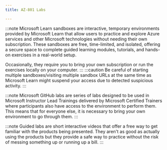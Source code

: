 ---
title: AZ-801 Labs

---

<Tabs>

  <TabItem label="Microsoft Learn">

:::note 
Microsoft Learn sandboxes are interactive, temporary environments provided by Microsoft Learn that allow users to practice and explore Azure services and other Microsoft technologies without needing their own subscription. These sandboxes are free, time-limited, and isolated, offering a secure space to complete guided learning modules, tutorials, and hands-on exercises in a real-world setup.

Occasionally, they require you to bring your own subscription or run the exercises locally on your computer.
:::
:::caution 
Be careful of starting multiple sandboxes/visiting multiple sandbox URLs at the same time as Microsoft Learn might suspend your access due to detected suspicious activity. 
:::

  <CardGrid>  
    <LinkCard title="Set up disaster recovery with Azure Site Recovery" href="https://learn.microsoft.com/training/modules/protect-infrastructure-with-site-recovery/4-exercise-site-recovery-setup/?WT.mc_id=studentamb_165290" /> 
    <LinkCard title="Failover and failback using Azure Site Recovery" href="https://learn.microsoft.com/training/modules/protect-infrastructure-with-site-recovery/8-exercise-failover-and-failback/?WT.mc_id=studentamb_165290" /> 
    <LinkCard title="Back up an Azure virtual machine" href="https://learn.microsoft.com/training/modules/protect-virtual-machines-with-azure-backup/4-exercise-back-up-azure-virtual-machine/?WT.mc_id=studentamb_165290" /> 
    <LinkCard title="Restore Azure virtual machine data" href="https://learn.microsoft.com/training/modules/protect-virtual-machines-with-azure-backup/6-exercise-restore-virtual-machine-data/?WT.mc_id=studentamb_165290" /> 
  </CardGrid>
  </TabItem>

  <TabItem label="Microsoft GitHub">

:::note 
Microsoft GitHub labs are series of labs designed to be used in Microsoft Instructor Lead Trainings delivered by Microsoft Certified Trainers where participants also have access to the environment to perform them. This means that for everyone else, it is necessary to bring your own environment to go through them. 
:::
<Tabs>
  <TabItem label="Simple Steps">
  <CardGrid>
    <LinkCard title="Configuring security in Windows Server" href="https://microsoftlearning.github.io/AZ-801-Configuring-Windows-Server-Hybrid-Advanced-Services/Instructions/Labs/LAB_01_Configuring_security_in_Windows_Server.html" /> 
    <LinkCard title="Implementing Security Solutions in Hybrid Scenarios" href="https://microsoftlearning.github.io/AZ-801-Configuring-Windows-Server-Hybrid-Advanced-Services/Instructions/Labs/LAB_02_Implementing_security_solutions_hybrid_scenarios.html" /> 
    <LinkCard title="Implementing failover clustering" href="https://microsoftlearning.github.io/AZ-801-Configuring-Windows-Server-Hybrid-Advanced-Services/Instructions/Labs/LAB_03_Implementing_failover_clustering.html" /> 
    <LinkCard title="Implementing Hyper-V Replica and Windows Server Backup" href="https://microsoftlearning.github.io/AZ-801-Configuring-Windows-Server-Hybrid-Advanced-Services/Instructions/Labs/LAB_04_Implementing_Hyper-V_Replica_and_Windows_Server_Backup.html" /> 
    <LinkCard title="Implementing Azure-based recovery services" href="https://microsoftlearning.github.io/AZ-801-Configuring-Windows-Server-Hybrid-Advanced-Services/Instructions/Labs/LAB_05_Implementing_Azure-based_recovery_services.html" /> 
    <LinkCard title="Upgrade and migrate in Windows Server" href="https://microsoftlearning.github.io/AZ-801-Configuring-Windows-Server-Hybrid-Advanced-Services/Instructions/Labs/LAB_06_Upgrade_and_migrate_Windows%20Server.html" /> 
    <LinkCard title="Migrating Hyper-V VMs to Azure by using Azure Migrate" href="https://microsoftlearning.github.io/AZ-801-Configuring-Windows-Server-Hybrid-Advanced-Services/Instructions/Labs/LAB_07_Implementing_migration_in_hybrid_scenarios.html" /> 
    <LinkCard title="Monitoring and troubleshooting Windows Server" href="https://microsoftlearning.github.io/AZ-801-Configuring-Windows-Server-Hybrid-Advanced-Services/Instructions/Labs/LAB_08_Monitoring_and_troubleshooting_Windows_Server.html" /> 
    <LinkCard title="Implementing operational monitoring in hybrid scenarios" href="https://microsoftlearning.github.io/AZ-801-Configuring-Windows-Server-Hybrid-Advanced-Services/Instructions/Labs/LAB_09_Implementing_operational_monitoring_in_hybrid_scenarios.html" /> 
  </CardGrid>
  </TabItem>

  <TabItem label="Thorough Steps">
  <CardGrid>
    <LinkCard title="Configuring security in Windows Server" href="https://microsoftlearning.github.io/AZ-801-Configuring-Windows-Server-Hybrid-Advanced-Services/Instructions/Labs/LAB_AK_01_Configuring_security_in_Windows_Server.html" /> 
    <LinkCard title="Implementing Security Solutions in Hybrid Scenarios" href="https://microsoftlearning.github.io/AZ-801-Configuring-Windows-Server-Hybrid-Advanced-Services/Instructions/Labs/LAB_AK_02_Implementing_security_solutions_hybrid_scenarios.html" /> 
    <LinkCard title="Implementing failover clustering" href="https://microsoftlearning.github.io/AZ-801-Configuring-Windows-Server-Hybrid-Advanced-Services/Instructions/Labs/LAB_AK_03_Implementing_failover_clustering.html" /> 
    <LinkCard title="Implementing Hyper-V Replica and Windows Server Backup" href="https://microsoftlearning.github.io/AZ-801-Configuring-Windows-Server-Hybrid-Advanced-Services/Instructions/Labs/LAB_AK_04_Implementing_Hyper-V_Replica_and_Windows_Server_Backup.html" /> 
    <LinkCard title="Implementing Azure-based recovery services" href="https://microsoftlearning.github.io/AZ-801-Configuring-Windows-Server-Hybrid-Advanced-Services/Instructions/Labs/LAB_AK_05_Implementing_Azure-based_recovery_services.html" /> 
    <LinkCard title="Upgrade and migrate in Windows Server" href="https://microsoftlearning.github.io/AZ-801-Configuring-Windows-Server-Hybrid-Advanced-Services/Instructions/Labs/LAB_AK_06_Upgrade_and_migrate_Windows%20Server.html" /> 
    <LinkCard title="Migrating Hyper-V VMs to Azure by using Azure Migrate" href="https://microsoftlearning.github.io/AZ-801-Configuring-Windows-Server-Hybrid-Advanced-Services/Instructions/Labs/LAB_AK_07_Implementing_migration_in_hybrid_scenarios.html" /> 
    <LinkCard title="Monitoring and troubleshooting Windows Server" href="https://microsoftlearning.github.io/AZ-801-Configuring-Windows-Server-Hybrid-Advanced-Services/Instructions/Labs/LAB_AK_08_Monitoring_and_troubleshooting_Windows_Server.html" /> 
    <LinkCard title="Implementing operational monitoring in hybrid scenarios" href="https://microsoftlearning.github.io/AZ-801-Configuring-Windows-Server-Hybrid-Advanced-Services/Instructions/Labs/LAB_AK_09_Implementing_operational_monitoring_in_hybrid_scenarios.html"/> 
  </CardGrid>
  </TabItem>
</Tabs>
</TabItem>
  <TabItem label="Guided Labs">

:::note 
Guided labs are short interactive videos that offer a free way to get familiar with the products being presented. They aren't as good as actually using the products but they provide a safe way to practice without the risk of messing something up or running up a bill.
:::

  <CardGrid>
    <LinkCard title="Configuring security in Windows Server" href="https://mslabs.cloudguides.com/guides/AZ-801%20Lab%20Simulation%20-%20Configuring%20security%20in%20Windows%20Server" /> 
    <LinkCard title="Implementing Security Solutions in Hybrid Scenarios" href="https://mslabs.cloudguides.com/guides/AZ-801%20Lab%20Simulation%20-%20Implementing%20security%20solutions%20in%20hybrid%20scenarios" /> 
    <LinkCard title="Implementing failover clustering" href="https://mslabs.cloudguides.com/guides/AZ-801%20Lab%20Simulation%20-%20Implementing%20Failover%20Clustering" /> 
    <LinkCard title="Implementing Hyper-V Replica and Windows Server Backup" href="https://mslabs.cloudguides.com/guides/AZ-801%20Lab%20Simulation%20-%20Implementing%20Hyper-V%20Replica%20and%20Windows%20Server%20Backup" /> 
    <LinkCard title="Implementing Azure-based recovery services" href="https://mslabs.cloudguides.com/guides/AZ-801%20Lab%20Simulation%20-%20Implementing%20Azure-based%20recovery%20services" /> 
    <LinkCard title="Upgrade and migrate in Windows Server" href="https://mslabs.cloudguides.com/guides/AZ-801%20Lab%20Simulation%20-%20Upgrading%20and%20migrating%20in%20Windows%20Server" /> 
    <LinkCard title="Migrating Hyper-V VMs to Azure by using Azure Migrate" href="https://mslabs.cloudguides.com/guides/AZ-801%20Lab%20Simulation%20-%20Migrating%20Hyper-V%20VMs%20to%20Azure%20by%20using%20Azure%20Migrate" /> 
    <LinkCard title="Monitoring and troubleshooting Windows Server" href="https://mslabs.cloudguides.com/guides/AZ-801%20Lab%20Simulation%20-%20Monitoring%20and%20troubleshooting%20Windows%20Server" /> 
    <LinkCard title="Implementing operational monitoring in hybrid scenarios" href="https://mslabs.cloudguides.com/guides/AZ-801%20Lab%20Simulation%20-%20Implementing%20operational%20monitoring%20in%20hybrid%20scenarios" /> 
    <LinkCard title="" href="" /> 
    <LinkCard title="" href="" /> 
    <LinkCard title="" href="" /> 
    <LinkCard title="" href="" /> 
    <LinkCard title="" href="" /> 
    <LinkCard title="" href="" /> 
    <LinkCard title="" href="" /> 
    <LinkCard title="" href="" /> 
    <LinkCard title="" href="" /> 
    <LinkCard title="" href="" /> 
    <LinkCard title="" href="" /> 
    <LinkCard title="" href="" /> 
  </CardGrid>
  </TabItem>
</Tabs>
